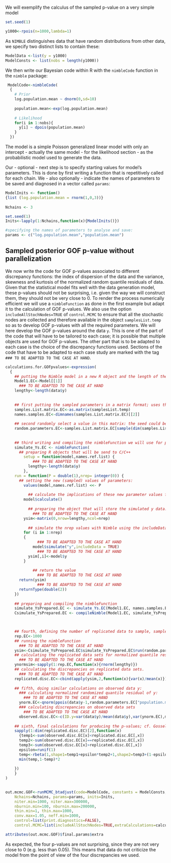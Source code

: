 We will exemplify the calculus of the sampled p-value on a very simple model

```{r Simulating GOF data}

set.seed(1)

y1000<-rpois(n=1000,lambda=1)

```

As `NIMBLE` distinguishes data that have random distributions from other data, we specify two distinct lists to contain these:

```{r Nimble GOF Data}

ModelData <-list(y = y1000)
ModelConsts <- list(nobs = length(y1000))

```

We then write our Bayesian code within R with the `nimbleCode` function in the `nimble` package:

```{r Nimble GOF Code}
 ModelCode<-nimbleCode(
  {
    # Prior
    log.population.mean ~ dnorm(0,sd=10)
    
    population.mean<-exp(log.population.mean)
    
    # Likelihood
    for(i in 1:nobs){
      y[i] ~ dpois(population.mean)
    }
  })

```

The model is a simple Poisson generalized linear model with only an intercept - actually the same model - for the likelihood section - as the probabilistic model used to generate the data.

Our - optional - next step is to specify starting values for model's parameters. This is done by first writing a function that is repetitively called for each chain. We - also optionally - indicate the names of parameters to be saved and diagnosed in a vector called `params`:

```{r Nimble GOF Inits}
ModelInits <- function()
{list (log.population.mean = rnorm(1,0,3))}
  
Nchains <- 3

set.seed(1)
Inits<-lapply(1:Nchains,function(x){ModelInits()})

#specifying the names of parameters to analyse and save:
params <- c("log.population.mean","population.mean") 


```

## Sampled posterior GOF p-value without parallelization

We now write the code for GOF p-values associated to different discrepancy functions: the index of dispersion of the data and the variance, skewness and kurtosis of the normalized random quantile residuals of data. Given that the statistical model fits well with the data generation model, these p-values should not be surprising, i.e. given the way we will construct them, they should not be very close to 0. To render the process numerically efficient we will use a `nimbleFunction` as done in the first example but adapt it to the calculation of GOF p-values. We also use the option `includeAllStochNodes=TRUE` of `control.MCMC` to ensure that all the stochastic nodes are collected and therefore available in the object `samplesList.temp` so as to develop GOF p-values with all the required parameters. We will here develop the GOF p-values around the data `y`. This is one of the part of the code that will have to be tailored to each case; it is possible that multiple objects are used for GOF p-values. The other part that is to be adapted to each case is the choice of the discrepancy functions used. Sections of the code that have to be adapted to each case study are marked with the tag `### TO BE ADAPTED TO THE CASE AT HAND`.

```{r Nimble GOF calculation without parallelization, cache=FALSE}


calculations.for.GOFpvalues<-expression(
  {
    ## putting the Nimble model in a new R object and the length of the object on which to build GOF p-values
    Model1.EC<-Model[[1]]
      ### TO BE ADAPTED TO THE CASE AT HAND
    lengthy<-length(data$y)
    
    
    ## first putting the sampled parameters in a matrix format; uses the as.matrix function specific to mcmc.list objects:
    samples.List.matrix.EC<-as.matrix(samplesList.temp)
    names.samples.EC<-dimnames(samples.List.matrix.EC)[[2]]
    
    ## second randomly select a value in this matrix: the seed could be controlled here if this is wished: 
    random.parameters.EC<-samples.List.matrix.EC[sample(dim(samples.List.matrix.EC)[1],1),]
    
    
    ## third writing and compiling the nimbleFunction we will use for part of GOF calculus:
    simulate_Ys.EC <- nimbleFunction(
      ## preparing R objects that will be send to C/C++
		setup = function(model,names.ref.list) {
		    ### TO BE ADAPTED TO THE CASE AT HAND
		  lengthy<-length(data$y)
	    },
    run = function(P = double(1),nrep= integer(0)) {
      ## setting the new (sampled) values of parameters:
		values(model,names.ref.list) <<- P
		
		  ## calculate the implications of these new parameter values for all the model
		model$calculate()
		
		  ## preparing the object that will store the simulated y data:
		    ### TO BE ADAPTED TO THE CASE AT HAND
		ysim<-matrix(0,nrow=lengthy,ncol=nrep)
		
		  ## simulate the nrep values with Nimble using the includeData = TRUE option to be able to get it
		for (i in 1:nrep)
  		{
		      ### TO BE ADAPTED TO THE CASE AT HAND
		    model$simulate("y",includeData = TRUE)
		      ### TO BE ADAPTED TO THE CASE AT HAND
  		  ysim[,i]<-model$y
	  	}
		
		    ## return the value
		      ### TO BE ADAPTED TO THE CASE AT HAND
      return(ysim)
		      ### TO BE ADAPTED TO THE CASE AT HAND
      returnType(double(2))
    })
    
    ## preparing and compiling the nimbleFunction
    simulate_YsPrepared.EC <- simulate_Ys.EC(Model1.EC, names.samples.EC)
    Csimulate_YsPrepared.EC <- compileNimble(Model1.EC, simulate_YsPrepared.EC)


    
    ## fourth, defining the number of replicated data to sample, sample them with the model and the sampled parameters, and calculate the discrepancy functions on each of the simulated data:
    rep.EC<-1000
    ## running the nimbleFunction
      ### TO BE ADAPTED TO THE CASE AT HAND
    ysim<-Csimulate_YsPrepared.EC$simulate_YsPrepared.EC$run(random.parameters.EC,rep.EC)
    ## calculating the replicated data sets for normalized quantile residuals
      ### TO BE ADAPTED TO THE CASE AT HAND
    ynormsim<-sapply(1:rep.EC,function(x){rnorm(lengthy)})
    ## calculating the discrepancies on replicated data sets.
      ### TO BE ADAPTED TO THE CASE AT HAND
    replicated.disc.EC<-cbind(apply(ysim,2,function(x){var(x)/mean(x)}),t(apply(ynormsim,2,function(x){c(var(x),moments::skewness(x),moments::kurtosis(x))})))
    
    ## fifth, doing similar calculations on observed data y:
      ### calculating normalized randomized quantile residual of y:
        ### TO BE ADAPTED TO THE CASE AT HAND
      ynorm.EC<-qnorm(ppois(data$y-1,random.parameters.EC["population.mean"])+runif(lengthy)*dpois(data$y,random.parameters.EC["population.mean"]))
      ### calculating discrepancies on observed data sets
        ### TO BE ADAPTED TO THE CASE AT HAND
      observed.disc.EC<-c(ID.y=var(data$y)/mean(data$y),var(ynorm.EC),moments::skewness(ynorm.EC),moments::kurtosis(ynorm.EC))
    
    ## sixth, final calculations for producing the p-values; cf. Gosselin (2011), Plos One
    sapply(1:dim(replicated.disc.EC)[2],function(x)
      {temp1<-sum(observed.disc.EC[x]<replicated.disc.EC[,x])
      temp2<-sum(observed.disc.EC[x]==replicated.disc.EC[,x])
      temp3<-sum(observed.disc.EC[x]>replicated.disc.EC[,x])
      epsilon=runif(1)
      temp<-rbeta(1,shape1=temp1+epsilon*temp2+1,shape2=temp3+(1-epsilon)*temp2+1)
      min(temp,1-temp)*2
      
    })
    }
)
   

out.mcmc.GOF<-runMCMC_btadjust(code=ModelCode, constants = ModelConsts, data = ModelData, MCMC_language="Nimble",
    Nchains=Nchains, params=params, inits=Inits,
    niter.min=1000, niter.max=300000,
    nburnin.min=100, nburnin.max=200000, 
    thin.min=1, thin.max=1000,
    conv.max=1.05, neff.min=1000,
    control=list(print.diagnostics=FALSE),
    control.MCMC=list(includeAllStochNodes=TRUE,extraCalculations=calculations.for.GOFpvalues))

attributes(out.mcmc.GOF)$final.params$extra

```

As expected, the four p-values are not surprising, since they are not very close to 0 (e.g. less than 0.05). This means that data do not criticize the model from the point of view of the four discrepancies we used.

